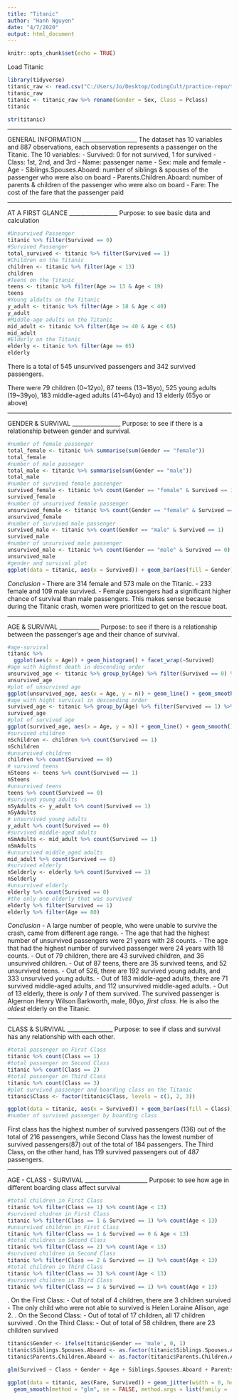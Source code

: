 ```yaml
---
title: "Titanic"
author: "Hanh Nguyen"
date: "4/7/2020"
output: html_document
---
```


```r
knitr::opts_chunk$set(echo = TRUE)
```
Load Titanic
```r
library(tidyverse)
titanic_raw <- read.csv("C:/Users/Jo/Desktop/CodingCult/practice-repo/titanic.csv")
titanic_raw
titanic <- titanic_raw %>% rename(Gender = Sex, Class = Pclass)
titanic
```

```r
str(titanic)
```

___________________
GENERAL INFORMATION
___________________
The dataset has 10 variables and 887 observations, each observation represents a passenger on the Titanic.
The 10 variables:
- Survived: 0 for not survived, 1 for survived
- Class: 1st, 2nd, and 3rd
- Name: passenger name
- Sex: male and female
- Age
- Siblings.Spouses.Aboard: number of siblings & spouses of the passenger who were also on board
- Parents.Children.Aboard: number of parents & children of the passenger who were also on board
- Fare: The cost of the fare that the passenger paid

_________________
AT A FIRST GLANCE
_________________
Purpose: to see basic data and calculation
```r
#Unsurvived Passenger
titanic %>% filter(Survived == 0)
#Survived Passenger
total_survived <- titanic %>% filter(Survived == 1)
#Children on the Titanic
children <- titanic %>% filter(Age < 13)
children
#Teens on the Titanic
teens <- titanic %>% filter(Age >= 13 & Age < 19) 
teens
#Young aldults on the Titanic
y_adult <- titanic %>% filter(Age > 18 & Age < 40)
y_adult
#Middle-age adults on the Titanic
mid_adult <- titanic %>% filter(Age >= 40 & Age < 65)
mid_adult
#Elderly on the Titanic
elderly <- titanic %>% filter(Age >= 65)
elderly
```
There is a total of 545 unsurvived passengers and 342 survived passengers.

There were 79 children (0~12yo), 87 teens (13~18yo), 525 young adults (19~39yo), 183 middle-aged adults (41~64yo) and 13 elderly (65yo or above)


_________________
GENDER & SURVIVAL
_________________
Purpose: to see if there is a relationship between gender and survival.

```r
#number of female passenger
total_female <- titanic %>% summarise(sum(Gender == "female"))
total_female
#number of male passeger
total_male <- titanic %>% summarise(sum(Gender == "male"))
total_male
#number of survived female passenger
survived_female <- titanic %>% count(Gender == "female" & Survived == 1)
survived_female
#number of unsurvived female passenger
unsurvived_female <- titanic %>% count(Gender == "female" & Survived == 0)
unsurvived_female
#number of survived male passenger
survived_male <- titanic %>% count(Gender == "male" & Survived == 1)
survived_male
#number of unsurvived male passenger
unsurvived_male <- titanic %>% count(Gender == "male" & Survived == 0)
unsurvived_male
#gender and survival plot
ggplot(data = titanic, aes(x = Survived)) + geom_bar(aes(fill = Gender), position = position_dodge())
```
*Conclusion*
- There are 314 female and 573 male on the Titanic.
- 233 female and 109 male survived.
- Female passengers had a significant higher chance of survival than male passengers.
This makes sense because during the Titanic crash, women were prioritized to get on the rescue boat.

______________
AGE & SURVIVAL
______________
Purpose: to see if there is a relationship between the passenger's age and their chance of survival.

```r
#age-survival
titanic %>%
  ggplot(aes(x = Age)) + geom_histogram() + facet_wrap(~Survived)
#age with highest death in descending order
unsurvived_age <- titanic %>% group_by(Age) %>% filter(Survived == 0) %>% count(Age) %>% arrange(desc(n))
unsurvived_age
#plot of unsurvived age
ggplot(unsurvived_age, aes(x = Age, y = n)) + geom_line() + geom_smooth() + labs(title = "Plot of Age and Unsurvival")
#age with hight survival in descending order
survived_age <- titanic %>% group_by(Age) %>% filter(Survived == 1) %>% count(Age) %>% arrange(desc(n))
survived_age
#plot of survived age
ggplot(survived_age, aes(x = Age, y = n)) + geom_line() + geom_smooth() + labs(title = "Plot of Age and Survival")
#survived children
nSchildren <- children %>% count(Survived == 1)
nSchildren
#unsurvived children
children %>% count(Survived == 0)
# survived teens
nSteens <- teens %>% count(Survived == 1)
nSteens
#unsurvived teens
teens %>% count(Survived == 0)
#survived young adults
nSyAdults <- y_adult %>% count(Survived == 1)
nSyAdults
# unsurvived young adults
y_adult %>% count(Survived == 0)
#survived middle-aged adults
nSmAdults <- mid_adult %>% count(Survived == 1)
nSmAdults
#unsurvived middle_aged adults
mid_adult %>% count(Survived == 0)
#survived elderly
nSelderly <- elderly %>% count(Survived == 1)
nSelderly
#unsurvived elderly
elderly %>% count(Survived == 0)
#the only one elderly that was survived
elderly %>% filter(Survived == 1)
elderly %>% filter(Age == 80)
```
*Conclusion*
- A large number of people, who were unable to survive the crash, came from different age range.
- The age that had the highest number of unsurvived passengers were 21 years with 28 counts.
- The age that had the highest number of survived passenger were 24 years with 18 counts.
- Out of 79 children, there are 43 survived children, and 36 unsurvived children.
- Out of 87 teens, there are 35 survived teens, and 52 unsurvived teens.
- Out of 526, there are 192 survived young adults, and 333 unsurvived young adults.
- Out of 183 middle-aged adults, there are 71 survived middle-aged adults, and 112 unsurvived middle-aged adults.
- Out of 13 elderly, there is *only 1* of them survived. The survived passenger is Algernon Henry Wilson Barkworth, male, 80yo, *first class*. He is also the *oldest* elderly on the Titanic.


________________
CLASS & SURVIVAL
________________
Purpose: to see if class and survival has any relationship with each other.
```r
#total passenger on First Class
titanic %>% count(Class == 1)
#total passenger on Second Class
titanic %>% count(Class == 2)
#total passenger on Third Class
titanic %>% count(Class == 3)
#plot survived passenger and boarding class on the Titanic
titanic$Class <- factor(titanic$Class, levels = c(1, 2, 3)) 

ggplot(data = titanic, aes(x = Survived)) + geom_bar(aes(fill = Class)) + labs(title = "Boarding Class and Survival on the Titanic")
#number of survived passenger by boarding class
```
First class has the highest number of survived passengers (136) out of the total of 216 passengers, while Second Class has the lowest number of survived passengers(87) out of the total of 184 passengers. The Third Class, on the other hand, has 119 survived passengers out of 487 passengers.

______________________
AGE - CLASS - SURVIVAL
______________________
Purpose: to see how age in different boarding class affect survival
```r
#total children in First Class
titanic %>% filter(Class == 1) %>% count(Age < 13)
#survived chidren in First Class
titanic %>% filter(Class == 1 & Survived == 1) %>% count(Age < 13)
#unsurvived children in First Class
titanic %>% filter(Class == 1 & Survived == 0 & Age < 13)
#total children in Second Class
titanic %>% filter(Class == 2) %>% count(Age < 13)
#survived children in Second Class
titanic %>% filter(Class == 2 & Survived == 1) %>% count(Age < 13)
#total children in Third Class
titanic %>% filter(Class == 3) %>% count(Age < 13)
#survived children in Third Class
titanic %>% filter(Class == 3 & Survived == 1) %>% count(Age < 13)
```
. On the First Class: 
    - Out of total of 4 children, there are 3 children survived
    - The only child who were not able to survived is Helen Loraine Allison, age 2.
. On the Second Class:
    - Out of total of 17 children, all 17 children survived
. On the Third Class:
    - Out of total of 58 children, there are 23 children survived
    
```r
titanic$Gender <- ifelse(titanic$Gender == 'male', 0, 1)
titanic$Siblings.Spouses.Aboard <- as.factor(titanic$Siblings.Spouses.Aboard)
titanic$Parents.Children.Aboard <- as.factor(titanic$Parents.Children.Aboard)
```


```r
glm(Survived ~ Class + Gender + Age + Siblings.Spouses.Aboard + Parents.Children.Aboard + Fare, data=titanic, family = binomial())
```

```r
ggplot(data = titanic, aes(Fare, Survived)) + geom_jitter(width = 0, height = 0.05, alpha = .5) +
  geom_smooth(method = "glm", se = FALSE, method.args = list(family = 'binomial'))
```

